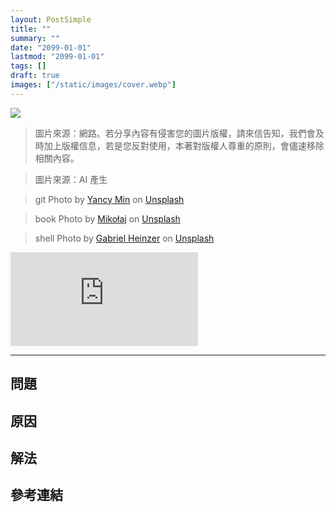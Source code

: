 ```yaml
---
layout: PostSimple
title: ""
summary: ""
date: "2099-01-01"
lastmod: "2099-01-01"
tags: []
draft: true
images: ["/static/images/cover.webp"]
---
```


![](/static/images/cover.webp)

> 圖片來源：網路。若分享內容有侵害您的圖片版權，請來信告知，我們會及時加上版權信息，若是您反對使用，本著對版權人尊重的原則，會儘速移除相關內容。

> 圖片來源：AI 產生

> git
> Photo by [Yancy Min](https://unsplash.com/@yancymin?utm_content=creditCopyText&utm_medium=referral&utm_source=unsplash) on [Unsplash](https://unsplash.com/photos/a-close-up-of-a-text-description-on-a-computer-screen-842ofHC6MaI?utm_content=creditCopyText&utm_medium=referral&utm_source=unsplash)

> book
> Photo by [Mikołaj](https://unsplash.com/@qmikola?utm_content=creditCopyText&utm_medium=referral&utm_source=unsplash) on [Unsplash](https://unsplash.com/photos/white-book-page-with-black-background-DCzpr09cTXY?utm_content=creditCopyText&utm_medium=referral&utm_source=unsplash)

> shell
> Photo by [Gabriel Heinzer](https://unsplash.com/@6heinz3r?utm_content=creditCopyText&utm_medium=referral&utm_source=unsplash) on [Unsplash](https://unsplash.com/photos/green-and-black-digital-device-xbEVM6oJ1Fs?utm_content=creditCopyText&utm_medium=referral&utm_source=unsplash)

<iframe
  style={{
    width: '100%',
    aspectRatio: '16 / 9',
  }}
  src="https://www.youtube.com/embed/sgLpkEtuqso?si=1XVUNf4prIU7RrbG"
  title="YouTube video player"
  frameborder="0"
  allow="accelerometer; autoplay; clipboard-write; encrypted-media; gyroscope; picture-in-picture; web-share"
  referrerpolicy="strict-origin-when-cross-origin"
  allowfullscreen
></iframe>

---

## 問題

## 原因

## 解法

## 參考連結

